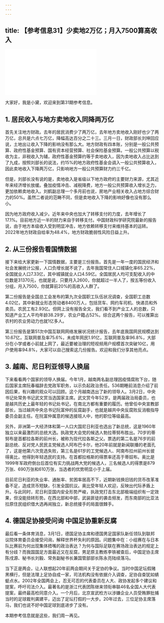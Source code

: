 ```yaml
---
---
---
```

title: 【参考信息31】少卖地2万亿；月入7500算高收入
---




<iframe src="//player.bilibili.com/player.html?&bvid=BV1RL411y72h&page=1&as_wide=1&high_quality=1&danmaku=1" scrolling="no" border="0" frameborder="no" framespacing="0" allowfullscreen></iframe>




大家好，我是小黛，欢迎来到第31期参考信息。

## 1. 居民收入与地方卖地收入同降两万亿

首先关注地方财政。去年的居民消费少了两万亿，去年地方卖地收入刚好也少了两万亿，总共是六点七万亿，降幅高达百分之二十三。三月一日，财政部长刘坤回应说，土地出让收入下降的影响没有那么大。地方财政有四本账，分别是一般公共预算、政府性基金预算、国有资本经营预算、社会保险基金预算。一般公共预算以税收为主，非税收入为辅，政府性基金预算约等于卖地收入，因为卖地收入占比达到了九成，按照刘部长的说法，约15%的地方政府性基金会调入一般公共预算收入，因此卖地收入下降两万亿，只影响地方一般公共预算财力约三千亿。

但是，刘部长没有说的是，卖地收入是省级以下地方政府的主要财力来源，尤其近年来经济增长放缓。叠加疫情冲击、减税降费，地方一般公共预算收入增长乏力，更加依赖卖地收入。刘鹤副总理一个多月前也说，房地产业相关收入占地方综合财力的50%。虽然二者说的范畴不同，但是卖地收入下降的影响好像也没有那么小。

因为地方政府收入减少。近年来中央也加大了转移支付的力度，去年增长了17.1%。目前地方近一半的财力来自于转移支付。中国财政科学研究院最新的报告说，由于地方本级收入受到明显冲击，地方依赖转移支付来维持基本的运转。2022年地方财政自给率为48.4%，地方财政脆弱性风险日益上升。

## 2. 从三份报告看国情数据

接下来给大家更新一下国情数据，主要是三份报告。首先是一年一度的国民经济和社会发展统计公报，人口负增长就不说了，去年我国常住人口城镇化率65.22%，全国就业人口7.33亿，其中城镇就业人口4.59亿。全国居民人均可支配收入的中位数是31370元，也就是说，只要月入2600，你就超过一半人了，按五等份收入分组，月入7500，你就算前20%的高收入人群了。

第二份报告是全国总工会发布的第九次全国职工队伍状况调查，全国职工总数4.02亿，其中新就业形态劳动者8400万人，包括货车、网约车司机、快递员和外卖员。农民工有2.93亿。但网上没有报告全文，我们看不到产业工人的总数，只知道产业工人平均年龄38.29岁，农业户籍占52%。综合这两个报告，可以推算出农村的农业劳动力也就1亿多人。

第三份报告是第51次中国互联网网络发展状况统计报告，去年底我国网民规模达到10.67亿，互联网普及率75.6%，未成年网民1.91亿，互联网普及率96.8%，大部分在小学或者小前就上网了，最近要被治理的短视频用户规模首次突破10亿，用户使用率94.8%，大家可以自己搜索这几份报告。欢迎和我们分享其他亮点。

## 3. 越南、尼日利亚领导人换届

下来看看两个国家的领导人换届。今年1月，越南两名副总理因疫情腐败下台，随后国家主席阮春福辞去党政军职务，以示负起政治责任。536期睡前消息介绍了前因后果，有兴趣的观众可以回顾。这个月越南选出了新的领导人。3月2日，中央书记处常务书记武文赏当选国家主席。武文赏今年52岁。是两届政治局委员，也是越共历史上最年轻的书记处书记，在南北方都有重要的履历。他曾任中央宣教部部长，当过越共中央总书记阮富仲的反腐副手，也就是越共中央反腐败反消极指导委员会副主任。在阮富仲属意的候选接班人中，他的职位等级最高。

另外，非洲第一大经济体和第一人口大国尼日利亚也选出了新总统，这是1960年独立以来最激烈的总统大选。执政党大会党的候选人勃拉蒂努布胜出。70岁的蒂努布是首都拉各斯的前州长，被称为现代拉各斯之父。票选的第二名是76岁的前副总统、反对党人民民主党候选人阿布巴卡尔，他20年前就是新闻联播的老面孔了，这是他第六次竞选失败，第三名是61岁的工党候选人、阿南布拉州前州长彼得奥比，他得到年轻选民的支持。在首都拉格斯的得票率还高于蒂奴布。奥比是1999年军政府倒台后首位有实力挑战两大党的候选人，三名候选人的得票是879万张、690万张和610万张，当选者的优势明显小于上届。

目前尼日利亚的失业率、通胀率、贫困率居高不下，近期新钱换旧钱的货币改革准备不足，造成货币短缺，引发全国抗议。奥比受年轻人欢迎，反映出代际矛盾上升。与此同时，尼日利亚国内安全形势严峻，执政党打击东北部极端组织有一定效果，但没能扭转形势。在西北部和中部，武装匪徒的袭击频发，而东南部的比亚法拉原住民组织借大选再闹独立，新总统接手的局面很棘手。

## 4. 德国足协接受问询 中国足协重新反腐

最后看一条体育消息，3月1日，德国足协主席和德国男足国家队新任领队到联邦议院体育委员会接受问询，解释世界杯失利的原因。问题集中在：小组赛在与日本队比赛前为何出现集体捂嘴的政治表达？为何与国际足联在赛场政治表达的规定上有分歧？而我国国足方面最近又在反腐，男足原主教练李铁被查后，中国足协主席陈戌源、秘书长刘毅、常务副秘书长兼国管部部长陈永亮陆续落马。

当下正是两会，让人联想起20年前两会期间关于足协的争议。当时中国足坛假赌黑横行，但是法理上足协自成一家，司法机构没有依据介入调查，足协自查犹如蜻蜓点水。2002年全国两会上，忍无可忍的代表委员在人大、政协发起多个建议和提案，呼吁司法介入。最著名的是浙江代表团陈继来领衔串联46名全国人大代表提案，最终最高检同意介入。一个月后，北京宣武检方以涉嫌企业人员受贿罪批捕当时的足球裁判龚建平，迈出了足坛打假的一大步。20年过去，三位足协主席落马，我们也说不好中国足球到底进步了没有。

本期参考信息就是这些，我们周一再见。

